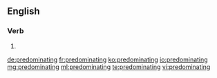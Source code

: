 ==English==

===Verb===
{{head|en}}

# {{present participle of|predominate}}

[[de:predominating]]
[[fr:predominating]]
[[ko:predominating]]
[[io:predominating]]
[[mg:predominating]]
[[ml:predominating]]
[[te:predominating]]
[[vi:predominating]]